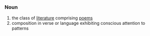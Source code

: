 =={{en}}==
===Noun===
# the class of [[literature]] comprising [[poems]]
# composition in verse or language exhibiting conscious attention to patterns